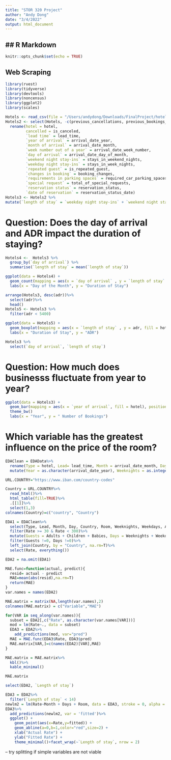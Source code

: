 ```yaml
---
title: "STOR 320 Project"
author: "Andy Dong"
date: "3/4/2022"
output: html_document
---
```

## R Markdown
---
```r
knitr::opts_chunk$set(echo = TRUE)
```

## Web Scraping

```r
library(rvest)
library(tidyverse)
library(devtools)
library(noncensus)
library(ggplot2)
library(scales)
```

```r
Hotels <- read_csv(file = "/Users/andydong/Downloads/FinalProject/hotel_booking.csv")
Hotels2 <- select(Hotels, -c(previous_cancellations, previous_bookings_not_canceled:assigned_room_type, deposit_type:customer_type, name:credit_card)) %>%
  rename(hotel = hotel, 
         cancelled = is_canceled, 
         `lead time` = lead_time, 
         `year of arrival` = arrival_date_year,
         `month of arrival` = arrival_date_month,
         `week number out of a year` = arrival_date_week_number, 
         `day of arrival` = arrival_date_day_of_month, 
         `weekend night stay-ins` = stays_in_weekend_nights,
         `weekday night stay-ins` = stays_in_week_nights,
         `repeated guest` = is_repeated_guest, 
         `changes in booking` = booking_changes,
         `requirements in parking spaces` = required_car_parking_spaces,
         `special request` = total_of_special_requests, 
         `reservation status` = reservation_status,
         `date of reservation` = reservation_status_date)
Hotels3 <- Hotels2 %>%
mutate(`length of stay` = `weekday night stay-ins` + `weekend night stay-ins` )
```

# Question: Does the day of arrival and ADR impact the duration of staying?
```r
Hotels4 <-  Hotels3 %>%
  group_by(`day of arrival`) %>%
  summarise(`length of stay` = mean(`length of stay`))

ggplot(data = Hotels4) +
  geom_count(mapping = aes(x = `day of arrival` , y = `length of stay` ), color = "blue")+ 
  labs(x = "Day of the Month", y = "Duration of Stay")

arrange(Hotels3, desc(adr))%>%
  select(adr)%>%
  head()
Hotels5 <- Hotels3 %>%
  filter(adr < 5400)

ggplot(data = Hotels5) +
  geom_boxplot(mapping = aes(x = `length of stay` , y = adr, fill = hotel, color = hotel), se = F)+ 
  labs(x = "Duration of Stay", y = "ADR")

```
```r
Hotels3 %>%
  select(`day of arrival`, `length of stay`)
```

# Question: How much does businesss fluctuate from year to year?
```r
ggplot(data = Hotels3) +
  geom_bar(mapping = aes(x = `year of arrival`, fill = hotel), position = position_dodge(width = 0.95))+
  theme_bw()
  labs(x = "Year", y = " Number of Bookings")
```

# Which variable has the greatest influence on the price of the room?
```r
EDAClean = EDAData%>%
  rename(Type = hotel, Lead= lead_time, Month = arrival_date_month, Day = arrival_date_day_of_month, Country = country, Room = assigned_room_type)%>%
  mutate(Year = as.character(arrival_date_year), Weeknights = as.integer(stays_in_weekend_nights), Weekdays = as.integer(stays_in_week_nights), Adults = as.integer(adults), Children = as.integer(children), Babies = as.integer(babies), Rate = adr, `Length of stay` = stays_in_weekend_nights + stays_in_week_nights) 

URL.COUNTRY="https://www.iban.com/country-codes"

Country = URL.COUNTRY%>%
  read_html()%>%
  html_table(fill=TRUE)%>%
  .[[1]]%>%
  select(1,3)
colnames(Country)=c("country", "Country")

EDA1 = EDAClean%>%
  select(Type, Lead, Month, Day, Country, Room, Weeknights, Weekdays, Adults, Children, Babies, Rate, `Length of stay`)%>%
  filter(Rate >= 30 & Rate < 300)%>%
  mutate(Guests = Adults + Children + Babies, Days = Weeknights + Weekdays)%>%
  filter(Guests !=0, Days !=0)%>%
  left_join(Country, by = "Country", na.rm=T)%>%
  select(Rate, everything())

EDA2 = na.omit(EDA1)

MAE.func=function(actual, predict){
  resid= actual - predict
  MAE=mean(abs(resid),na.rm=T)
  return(MAE)
}
var.names = names(EDA2)

MAE.matrix = matrix(NA,length(var.names),2)
colnames(MAE.matrix) = c("Variable","MAE")

for(VAR in seq_along(var.names)){
  subset = EDA2[,c("Rate", as.character(var.names[VAR]))]
  mod = lm(Rate~., data = subset)
  EDA3 = EDA2%>%
    add_predictions(mod, var="pred")
  MAE = MAE.func(EDA3$Rate, EDA3$pred)
  MAE.matrix[VAR,]=c(names(EDA2)[VAR],MAE)
}

MAE.matrix = MAE.matrix%>%
  kbl()%>%
  kable_minimal()

MAE.matrix
```
```r
select(EDA2, `Length of stay`)

```


```r
EDA3 = EDA2%>%
  filter(`Length of stay` < 14)
newlm2 = lm(Rate~Month + Days + Room, data = EDA3, stroke = 0, alpha = 0.05)
EDA3%>%
  add_predictions(newlm2, var = 'fitted')%>%
  ggplot() + 
    geom_point(aes(x=Rate,y=fitted)) + 
    geom_abline(a=0,b=1,color="red",size=2) +
    xlab("Actual Rate") +
    ylab("Fitted Rate") +
    theme_minimal()+facet_wrap(~`Length of stay`, nrow = 2)
```

-- try splitting if simple variables are not viable 